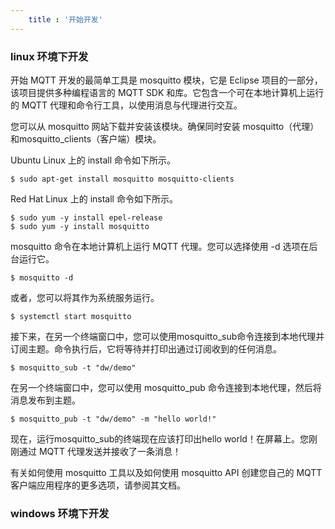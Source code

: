```yaml
---
    title : '开始开发'
---
```



### linux 环境下开发

开始 MQTT 开发的最简单工具是 mosquitto 模块，它是 Eclipse 项目的一部分，该项目提供多种编程语言的 MQTT SDK 和库。它包含一个可在本地计算机上运行的 MQTT 代理和命令行工具，以使用消息与代理进行交互。

您可以从 mosquitto 网站下载并安装该模块。确保同时安装 mosquitto（代理）和mosquitto_clients（客户端）模块。

Ubuntu Linux 上的 install 命令如下所示。

```shell
$ sudo apt-get install mosquitto mosquitto-clients
```

Red Hat Linux 上的 install 命令如下所示。

```shell
$ sudo yum -y install epel-release 
$ sudo yum -y install mosquitto
```

mosquitto 命令在本地计算机上运行 MQTT 代理。您可以选择使用 -d 选项在后台运行它。

```shell
$ mosquitto -d
```

或者，您可以将其作为系统服务运行。

```shell
$ systemctl start mosquitto
```

接下来，在另一个终端窗口中，您可以使用mosquitto_sub命令连接到本地代理并订阅主题。命令执行后，它将等待并打印出通过订阅收到的任何消息。

```shell
$ mosquitto_sub -t "dw/demo"
```

在另一个终端窗口中，您可以使用 mosquitto_pub 命令连接到本地代理，然后将消息发布到主题。

```shell
$ mosquitto_pub -t "dw/demo" -m "hello world!"
```

现在，运行mosquitto_sub的终端现在应该打印出hello world！在屏幕上。您刚刚通过 MQTT 代理发送并接收了一条消息！

有关如何使用 mosquitto 工具以及如何使用 mosquitto API 创建您自己的 MQTT 客户端应用程序的更多选项，请参阅其文档。


### windows 环境下开发